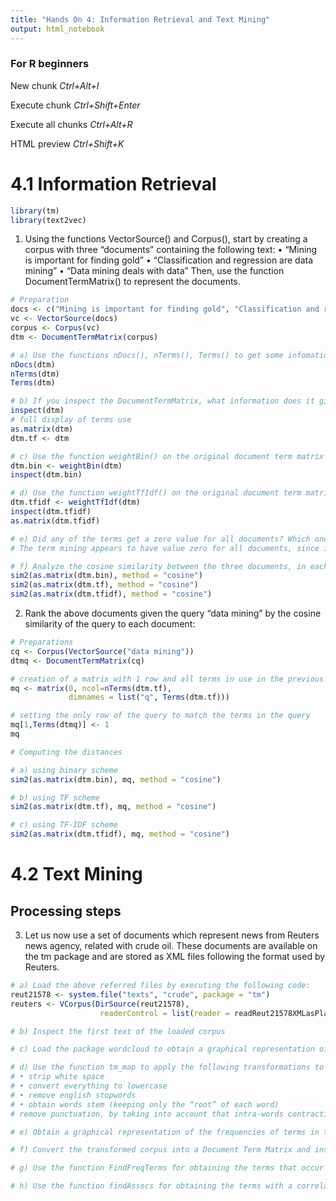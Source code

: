 ```yaml
---
title: "Hands On 4: Information Retrieval and Text Mining"
output: html_notebook
---
```

### For R beginners
New chunk *Ctrl+Alt+I*

Execute chunk *Ctrl+Shift+Enter*

Execute all chunks *Ctrl+Alt+R*

HTML preview *Ctrl+Shift+K*

# 4.1 Information Retrieval

```r
library(tm)
library(text2vec)
```

1. Using the functions VectorSource() and Corpus(), start by creating a corpus with three “documents” containing the following text:
  • “Mining is important for finding gold”
  • “Classification and regression are data mining”
  • “Data mining deals with data”
Then, use the function DocumentTermMatrix() to represent the documents.

```r
# Preparation
docs <- c("Mining is important for finding gold", "Classification and regression are data mining", "Data mining deals with data")
vc <- VectorSource(docs)
corpus <- Corpus(vc)
dtm <- DocumentTermMatrix(corpus)
```


```r
# a) Use the functions nDocs(), nTerms(), Terms() to get some infomation on the DocumentTermMatrix you have created.
nDocs(dtm)
nTerms(dtm)
Terms(dtm)
```

```r
# b) If you inspect the DocumentTermMatrix, what information does it give you? What is the document representation model employed by default? If you want to get the complete DocumentTermMatrix, you should use the function as.matrix
inspect(dtm)
# full display of terms use
as.matrix(dtm)
dtm.tf <- dtm
```

```r
# c) Use the function weightBin() on the original document term matrix to represent the documents with a vector space model, but with a binary scheme.
dtm.bin <- weightBin(dtm)
inspect(dtm.bin)
```

```r
# d) Use the function weightTfIdf() on the original document term matrix to represent the documents with a vector space model, but with TF-IDF scheme.
dtm.tfidf <- weightTfIdf(dtm)
inspect(dtm.tfidf)
as.matrix(dtm.tfidf)
```

```r
# e) Did any of the terms get a zero value for all documents? Which ones? What does this tell you about the discriminative power of the term?
# The term mining appears to have value zero for all documents, since it appears in all documents it finds it useless(it has zero discriptive power).
```

```r
# f) Analyze the cosine similarity between the three documents, in each weighting scheme. You can use the function sim2 from the package text2vec on each matrix.
sim2(as.matrix(dtm.bin), method = "cosine")
sim2(as.matrix(dtm.tf), method = "cosine")
sim2(as.matrix(dtm.tfidf), method = "cosine")
```

2. Rank the above documents given the query “data mining” by the cosine similarity of the query to each document:

```r
# Preparations
cq <- Corpus(VectorSource("data mining"))
dtmq <- DocumentTermMatrix(cq)

# creation of a matrix with 1 row and all terms in use in the previous existent corpus
mq <- matrix(0, ncol=nTerms(dtm.tf),
             dimnames = list("q", Terms(dtm.tf)))

# setting the only row of the query to match the terms in the query
mq[1,Terms(dtmq)] <- 1
mq

# Computing the distances
```

```r
# a) using binary scheme
sim2(as.matrix(dtm.bin), mq, method = "cosine")
```

```r
# b) using TF scheme
sim2(as.matrix(dtm.tf), mq, method = "cosine")
```

```r
# c) using TF-IDF scheme
sim2(as.matrix(dtm.tfidf), mq, method = "cosine")
```

# 4.2 Text Mining
## Processing steps

3. Let us now use a set of documents which represent news from Reuters news agency, related with crude oil. These documents are available on the tm package and are stored as XML files following the format used by Reuters.

```r
# a) Load the above referred files by executing the following code:
reut21578 <- system.file("texts", "crude", package = "tm")
reuters <- VCorpus(DirSource(reut21578),
                    readerControl = list(reader = readReut21578XMLasPlain))
```

```r
# b) Inspect the first text of the loaded corpus
```

```r
# c) Load the package wordcloud to obtain a graphical representation of the terms in the corpus.
```

```r
# d) Use the function tm_map to apply the following transformations to the texts forming a corpus:
# • strip white space
# • convert everything to lowercase
# • remove english stopwords
# • obtain words stem (keeping only the “root” of each word)
# remove punctuation, by taking into account that intra-words contractions and intra-words dashes should be preserved.
```

```r
# e) Obtain a graphical representation of the frequencies of terms in the transformed corpus. Is it too different from the original representation?
```

```r
# f) Convert the transformed corpus into a Document Term Matrix and inspect a few entries of the matrix.
```

```r
# g) Use the function FindFreqTerms for obtaining the terms that occur more than 10 times.
```

```r
# h) Use the function findAssocs for obtaining the terms with a correlation higher than 0.8 with the term “opec”, which stands for “Organization of the Petroleum Exporting Countries”.
```

